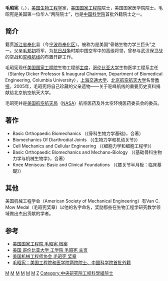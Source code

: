 '''毛昭宪'''（{{lang-en|'''Van C. Mow'''}}，{{bd|1939年|1月10日|catIdx=M毛}}），[[美国|美国]][[生物工程学|生物工程学]]家，[[美国国家工程院|美国国家工程院]]院士，美国国家医学院院士。毛昭宪是美国第一位华人“两院院士”，也是[[中国科学院|中国科学院]]首批外籍院士之一。

==简介==
籍贯[[浙江省|浙江省]][[奉化|奉化]]县（今[[宁波市|宁波市]][[奉化区|奉化区]]）。被称为是美国“骨骼生物力学三巨头”之一。父亲[[毛邦初|毛邦初]]将军，为[[抗日战争|抗日战争]]时期中国空军中的高级将领，曾参与武汉保卫战的空战和[[驼峰航线|驼峰航线]]的布置开辟工作。

毛昭宪现任[[美国国家工程院|美国国家工程院]]生物工程部[[主席|主席]]，[[哥伦比亚大学|哥伦比亚大学]]生物医学工程系主任（Stanley Dicker Professor & Inaugural Chairman, Department of Biomedical Engineering, Columbia University），[[上海交通大学|上海交通大学]]、[[北京航空航天大学|北京航空航天大学]]名誉[[教授|教授]]。2005年，毛昭宪将自己珍藏的父亲遗物——关于驼峰航线的重要历史资料捐献给北京航空航天大学。

毛昭宪并是[[美国航空航天局|美国航空航天局]]（[[NASA|NASA]]）航空医药及外太空环境医药委员会的委员。

==著作==
* Basic Orthopaedic Biomechanics （《骨科生物力学基础》，合著）
* Biomechanics Of Diarthrodial Joints （《生物力学和机动关节》）
* Cell Mechanics and Cellular Engineering （《细胞力学和细胞工程学》）
* Basic Orthopaedic Biomechanics and Mechano-Biology （《基础骨科生物力学与机械生物学》，合著）
* Knee Meniscus: Basic and Clinical Foundations （《膝关节半月板：临床基礎》）

==其他==
美国机械工程学会（American Society of Mechanical Engineering）有Van C. Mow Medal（毛昭宪奖章）以他的名字命名，奖励那些在生物工程学研究教学领域做出杰出贡献的学者。

==参考==
* [http://www.nae.edu/nae/naepub.nsf/Members+By+UNID/C3097B09F234B4648525693700547900?opendocument 美国国家工程院 毛昭宪 档案] {{Wayback|url=http://www.nae.edu/nae/naepub.nsf/Members+By+UNID/C3097B09F234B4648525693700547900?opendocument |date=20061214191516 }}
* [http://www.me.columbia.edu/fac-bios/z2_mow_van_c/faculty.html 美国 哥伦比亚大学 工学院 毛昭宪 主页] {{Wayback|url=http://www.me.columbia.edu/fac-bios/z2_mow_van_c/faculty.html |date=20070609133517 }}
* [http://www.asme.org/Governance/Honors/SocietyAwards/Van_C_Mow_Medal.cfm 美国机械工程师协会 毛昭宪 奖章] {{Wayback|url=http://www.asme.org/Governance/Honors/SocietyAwards/Van_C_Mow_Medal.cfm |date=20070811063652 }}
* [http://mao.buxiu.cn/bbs/thread-125-1-1.html 毛昭宪：美国工程院和医学院两院院士、中国科学院首批外籍]{{dead link|date=2018年3月 |bot=InternetArchiveBot |fix-attempted=yes }}

{{中央研究院第二十五届院士}}
[[Category:美籍华裔科学家|M]]
[[Category:美国科学家|M]]
[[Category:美国国家工程院院士|M]]
[[Category:宁波人|M]]
[[Category:宁波裔美国人|M]]
[[Category:奉化人|M]]
[[Category:毛邦初家族|Z]]
[[Category:中央研究院工程科學組院士|Category:中央研究院工程科學組院士]]